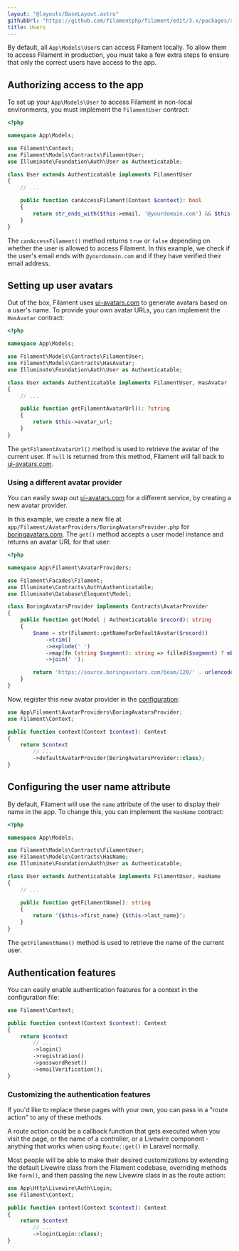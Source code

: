 ```yaml
---
layout: "@layouts/BaseLayout.astro"
githubUrl: "https://github.com/filamentphp/filament/edit/3.x/packages/app/docs/08-users.md"
title: Users
---
```


By default, all `App\Models\User`s can access Filament locally. To allow them to access Filament in production, you must take a few extra steps to ensure that only the correct users have access to the app.

## Authorizing access to the app

To set up your `App\Models\User` to access Filament in non-local environments, you must implement the `FilamentUser` contract:

```php
<?php

namespace App\Models;

use Filament\Context;
use Filament\Models\Contracts\FilamentUser;
use Illuminate\Foundation\Auth\User as Authenticatable;

class User extends Authenticatable implements FilamentUser
{
    // ...

    public function canAccessFilament(Context $context): bool
    {
        return str_ends_with($this->email, '@yourdomain.com') && $this->hasVerifiedEmail();
    }
}
```

The `canAccessFilament()` method returns `true` or `false` depending on whether the user is allowed to access Filament. In this example, we check if the user's email ends with `@yourdomain.com` and if they have verified their email address.

## Setting up user avatars

Out of the box, Filament uses [ui-avatars.com](https://ui-avatars.com) to generate avatars based on a user's name. To provide your own avatar URLs, you can implement the `HasAvatar` contract:

```php
<?php

namespace App\Models;

use Filament\Models\Contracts\FilamentUser;
use Filament\Models\Contracts\HasAvatar;
use Illuminate\Foundation\Auth\User as Authenticatable;

class User extends Authenticatable implements FilamentUser, HasAvatar
{
    // ...

    public function getFilamentAvatarUrl(): ?string
    {
        return $this->avatar_url;
    }
}
```

The `getFilamentAvatarUrl()` method is used to retrieve the avatar of the current user. If `null` is returned from this method, Filament will fall back to [ui-avatars.com](https://ui-avatars.com).

### Using a different avatar provider

You can easily swap out [ui-avatars.com](https://ui-avatars.com) for a different service, by creating a new avatar provider.

In this example, we create a new file at `app/Filament/AvatarProviders/BoringAvatarsProvider.php` for [boringavatars.com](https://boringavatars.com). The `get()` method accepts a user model instance and returns an avatar URL for that user:

```php
<?php

namespace App\Filament\AvatarProviders;

use Filament\Facades\Filament;
use Illuminate\Contracts\Auth\Authenticatable;
use Illuminate\Database\Eloquent\Model;

class BoringAvatarsProvider implements Contracts\AvatarProvider
{
    public function get(Model | Authenticatable $record): string
    {
        $name = str(Filament::getNameForDefaultAvatar($record))
            ->trim()
            ->explode(' ')
            ->map(fn (string $segment): string => filled($segment) ? mb_substr($segment, 0, 1) : '')
            ->join(' ');

        return 'https://source.boringavatars.com/beam/120/' . urlencode($name);
    }
}
```

Now, register this new avatar provider in the [configuration](configuration):

```php
use App\Filament\AvatarProviders\BoringAvatarsProvider;
use Filament\Context;

public function context(Context $context): Context
{
    return $context
        // ...
        ->defaultAvatarProvider(BoringAvatarsProvider::class);
}
```

## Configuring the user name attribute

By default, Filament will use the `name` attribute of the user to display their name in the app. To change this, you can implement the `HasName` contract:

```php
<?php

namespace App\Models;

use Filament\Models\Contracts\FilamentUser;
use Filament\Models\Contracts\HasName;
use Illuminate\Foundation\Auth\User as Authenticatable;

class User extends Authenticatable implements FilamentUser, HasName
{
    // ...

    public function getFilamentName(): string
    {
        return "{$this->first_name} {$this->last_name}";
    }
}
```

The `getFilamentName()` method is used to retrieve the name of the current user.

## Authentication features

You can easily enable authentication features for a context in the configuration file:

```php
use Filament\Context;

public function context(Context $context): Context
{
    return $context
        // ...
        ->login()
        ->registration()
        ->passwordReset()
        ->emailVerification();
}
```

### Customizing the authentication features

If you'd like to replace these pages with your own, you can pass in a "route action" to any of these methods.

A route action could be a callback function that gets executed when you visit the page, or the name of a controller, or a Livewire component - anything that works when using `Route::get()` in Laravel normally.

Most people will be able to make their desired customizations by extending the default Livewire class from the Filament codebase, overriding methods like `form()`, and then passing the new Livewire class in as the route action:

```php
use App\Http\Livewire\Auth\Login;
use Filament\Context;

public function context(Context $context): Context
{
    return $context
        // ...
        ->login(Login::class);
}
```
